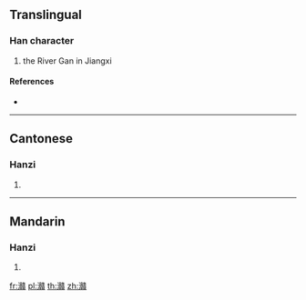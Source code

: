 ==Translingual==

===Han character===
{{Han char|rn=85|rad=水|as=24|sn=27|four=37186|canj=EYJC}}

# the River Gan in Jiangxi

====References====
* {{Han ref|kx=0664.280|dkj=18842|dj=1073.140|hdz=31799.060|uh=7068|ud=28776|bh=F9A2|bd=63906}}

----

==Cantonese==

===Hanzi===
{{yue-hanzi|jyut=|y=gam3}}

# {{defn|lang=yue|sort=水24}}

----

==Mandarin==

===Hanzi===
{{cmn-hanzi|pin=[[gǎn]] ([[gan3]])|wg=kan<sup>3</sup>}}

# {{defn|lang=cmn|sort=水24}}

[[fr:灨]]
[[pl:灨]]
[[th:灨]]
[[zh:灨]]